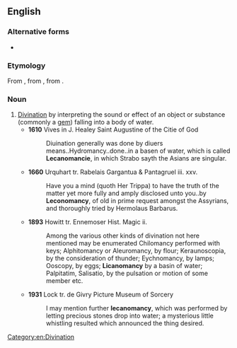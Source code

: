 ==English==

===Alternative forms===
* {{alt|en|lecanomancie|lecaunomancy|leconomancy|leucanomancy|licanomancy}}

===Etymology===
From {{bor|en|LL.|lecanomantia}}, from {{der|en|grc|λεκανομαντείᾱ}}, from {{m|grc|λεκάνη||dish, pan}}.

===Noun===
{{en-noun|-}}

# [[divination|Divination]] by interpreting the sound or effect of an object or substance (commonly a [[gem]]) falling into a body of water.
#* '''1610''' Vives in J. Healey Saint Augustine of the Citie of God
#*: Diuination generally was done by diuers means..Hydromancy..done..in a basen of water, which is called '''Lecanomancie''', in which Strabo sayth the Asians are singular.
#* '''1660''' Urquhart tr. Rabelais Gargantua & Pantagruel iii. xxv.
#*: Have you a mind (quoth Her Trippa) to have the truth of the matter yet more fully and amply disclosed unto you..by '''Leconomancy''', of old in prime request amongst the Assyrians, and thoroughly tried by Hermolaus Barbarus.
#* '''1893''' Howitt tr. Ennemoser Hist. Magic ii.
#*: Among the various other kinds of divination not here mentioned may be enumerated Chilomancy performed with keys; Alphitomancy or Aleuromancy, by flour; Keraunoscopia, by the consideration of thunder; Eychnomancy, by lamps; Ooscopy, by eggs; '''Licanomancy''' by a basin of water; Palpitatim, Salisatio, by the pulsation or motion of some member etc.
#* '''1931''' Lock tr. de Givry Picture Museum of Sorcery
#*: I may mention further '''lecanomancy''', which was performed by letting precious stones drop into water; a mysterious little whistling resulted which announced the thing desired.

[[Category:en:Divination]]